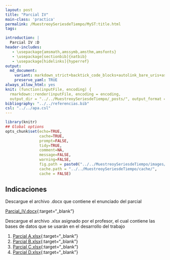 ```yaml
---
layout: post
title: "Parcial IV"
main-class: 'practica'
permalink: /MuestreoySeriesdeTiempo/MyST:title.html
tags:

introduction: |
  Parcial IV :D
header-includes:
   - \usepackage{amsmath,amssymb,amsthm,amsfonts}
   - \usepackage[sectionbib]{natbib}
   - \usepackage[hidelinks]{hyperref}
output:
  md_document:
    variant: markdown_strict+backtick_code_blocks+autolink_bare_uris+ascii_identifiers+tex_math_single_backslash
    preserve_yaml: TRUE
always_allow_html: yes   
knit: (function(inputFile, encoding) {
  rmarkdown::render(inputFile, encoding = encoding,
  output_dir = "../../MuestreoySeriesdeTiempo/_posts/", output_format = "all"  ) })
bibliography: "../../referencias.bib"
csl: "../../apa.csl"
---
```


```r
library(knitr)
## Global options
opts_chunk$set(echo=TRUE,
               cache=TRUE,
               prompt=FALSE,
               tidy=TRUE,
               comment=NA,
               message=FALSE,
               warning=FALSE,
               fig.path = paste0("../../MuestreoySeriesdeTiempo/images/", "ParcialIV"),
               cache.path = "../../MuestreoySeriesdeTiempo/cache/",
               cache = FALSE)

```

Indicaciones
------------

Descargue el archivo .docx que contiene el enunciado del parcial

[Parcial_IV.docx](https://github.com/jiperezga/jiperezga.github.io/raw/master/Dataset/ParcialMyST/Parcial_IV.docx){:target="_blank"}

Descargue el archivo .xlsx asignado por el profesor, el cual contiene las
bases de datos que se usarán en el desarrollo del trabajo

1.  [Parcial
    A.xlsx](https://github.com/jiperezga/jiperezga.github.io/raw/master/Dataset/ParcialMyST/ParcialA.xlsx){:target="_blank"}
2.  [Parcial
    B.xlsx](https://github.com/jiperezga/jiperezga.github.io/raw/master/Dataset/ParcialMyST/ParcialB.xlsx){:target="_blank"}
3.  [Parcial
    C.xlsx](https://github.com/jiperezga/jiperezga.github.io/raw/master/Dataset/ParcialMyST/ParcialC.xlsx){:target="_blank"}
4.  [Parcial
    D.xlsx](https://github.com/jiperezga/jiperezga.github.io/raw/master/Dataset/ParcialMyST/ParcialD.xlsx){:target="_blank"}
